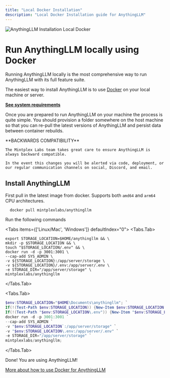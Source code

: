 ```yaml
---
title: "Local Docker Installation"
description: "Local Docker Installation guide for AnythingLLM"
---
```



<Image
  src="/images/getting-started/installation/local-docker/header-image.png" 
  height={1080} 
  width={1920} 
  quality={100}
  alt="AnythingLLM Installation Local Docker"
/>


# Run AnythingLLM locally using Docker
Running AnythingLLM locally is the most comprehensive way to run AnythingLLM with its full feature suite.

The easiest way to install AnythingLLM is to use [Docker](https://docker.com) on your local machine or server. 

[**See system requirements**](/getting-started/installation/system-requirements)

Once you are prepared to run AnythingLLM on your machine the process is quite simple. You should provision a folder somewhere on the host machine so that you can re-pull the latest versions of AnythingLLM and persist data between container rebuilds.


<Callout type="warning" emoji="⚠️">
  **BACKWARDS COMPATIBILITY**

    The Mintplex Labs team takes great care to ensure AnythingLLM is always backward compatible. 

    In the event this changes you will be alerted via code, deployment, or our regular communication channels on social, Discord, and email.
</Callout>

## Install AnythingLLM
First pull in the latest image from docker. Supports both `amd64` and `arm64` CPU architectures.

```shell copy
  docker pull mintplexlabs/anythingllm
```

Run the following commands

<Tabs items={['Linux/Mac', 'Windows']} defaultIndex="0">
  <Tabs.Tab>
  ```shell copy showLineNumbers
  export STORAGE_LOCATION=$HOME/anythingllm && \
  mkdir -p $STORAGE_LOCATION && \
  touch "$STORAGE_LOCATION/.env" && \
  docker run -d -p 3001:3001 \
  --cap-add SYS_ADMIN \
  -v ${STORAGE_LOCATION}:/app/server/storage \
  -v ${STORAGE_LOCATION}/.env:/app/server/.env \
  -e STORAGE_DIR="/app/server/storage" \
  mintplexlabs/anythingllm
  ```
 </Tabs.Tab>

 <Tabs.Tab>
  ```powershell copy showLineNumbers
  $env:STORAGE_LOCATION="$HOME\Documents\anythingllm"; `
  If(!(Test-Path $env:STORAGE_LOCATION)) {New-Item $env:STORAGE_LOCATION -ItemType Directory}; `
  If(!(Test-Path "$env:STORAGE_LOCATION\.env")) {New-Item "$env:STORAGE_LOCATION\.env" -ItemType File}; `
  docker run -d -p 3001:3001 `
  --cap-add SYS_ADMIN `
  -v "$env:STORAGE_LOCATION`:/app/server/storage" `
  -v "$env:STORAGE_LOCATION\.env:/app/server/.env" `
  -e STORAGE_DIR="/app/server/storage" `
  mintplexlabs/anythingllm;
  ```
 </Tabs.Tab>
</Tabs>

Done! You are using AnythingLLM!

[More about how to use Docker for AnythingLLM](https://github.com/Mintplex-Labs/anything-llm/blob/master/docker/HOW_TO_USE_DOCKER.md#recommend-way-to-run-dockerized-anythingllm)